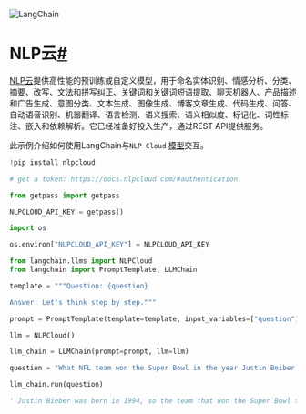 

<Head>
  <script>
    {
      `(function() {
         var _hmt = _hmt || [];
(function() {
  var hm = document.createElement("script");
  hm.src = "https://hm.baidu.com/hm.js?e60fb290e204e04c5cb6f79b0ac1e697";
  var s = document.getElementsByTagName("script")[0]; 
  s.parentNode.insertBefore(hm, s);
})();
       })();`
    }
  </script>
</Head>

![LangChain](https://pica.zhimg.com/50/v2-56e8bbb52aa271012541c1fe1ceb11a2_r.gif)





NLP云[#](#nlp-cloud "此标题的永久链接")
==============================

[NLP云](https://nlpcloud.io)提供高性能的预训练或自定义模型，用于命名实体识别、情感分析、分类、摘要、改写、文法和拼写纠正、关键词和关键词短语提取、聊天机器人、产品描述和广告生成、意图分类、文本生成、图像生成、博客文章生成、代码生成、问答、自动语音识别、机器翻译、语言检测、语义搜索、语义相似度、标记化、词性标注、嵌入和依赖解析。它已经准备好投入生产，通过REST API提供服务。

此示例介绍如何使用LangChain与`NLP Cloud` [模型](https://docs.nlpcloud.com/#models)交互。

```python
!pip install nlpcloud

```

```python
# get a token: https://docs.nlpcloud.com/#authentication

from getpass import getpass

NLPCLOUD_API_KEY = getpass()

```

```python
import os

os.environ["NLPCLOUD_API_KEY"] = NLPCLOUD_API_KEY

```

```python
from langchain.llms import NLPCloud
from langchain import PromptTemplate, LLMChain

```

```python
template = """Question: {question}

Answer: Let's think step by step."""

prompt = PromptTemplate(template=template, input_variables=["question"])

```

```python
llm = NLPCloud()

```

```python
llm_chain = LLMChain(prompt=prompt, llm=llm)

```

```python
question = "What NFL team won the Super Bowl in the year Justin Beiber was born?"

llm_chain.run(question)

```

```python
' Justin Bieber was born in 1994, so the team that won the Super Bowl that year was the San Francisco 49ers.'

```

